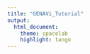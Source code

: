 ```yaml
---
title: "GENAVi_Tutorial"
output:
  html_document:
    theme: spacelab
    highlight: tango
---
```



